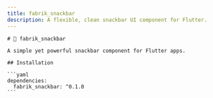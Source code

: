 ```yaml
---
title: fabrik_snackbar
description: A flexible, clean snackbar UI component for Flutter.
---
```


````mdx
# 🍿 fabrik_snackbar

A simple yet powerful snackbar component for Flutter apps.

## Installation

```yaml
dependencies:
  fabrik_snackbar: ^0.1.0
```
````
